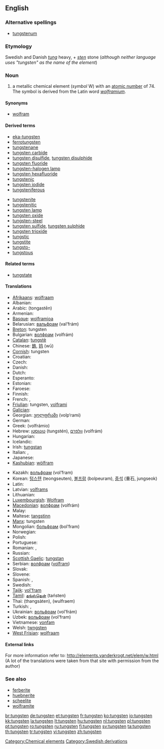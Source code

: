 {{elements|W|tantalum|Ta|rhenium|Re}}
==English==

===Alternative spellings===
* [[tungstenum]]

===Etymology===
Swedish and Danish ''[[tung]]'' heavy, + ''[[sten]]'' stone (''although neither language uses "tungsten" as the name of the element'')

===Noun===
{{en-noun|-}}
{{wikipedia}}

# a metallic chemical element (''symbol'' W) with an [[atomic number]] of 74. The symbol is derived from the Latin word ''[[wolframium]]''.

====Synonyms====
* [[wolfram]]

====Derived terms====
{{top2}}
* [[eka-tungsten]]
* [[ferrotungsten]]
* [[tungstenane]]
* [[tungsten carbide]]
* [[tungsten disulfide]], [[tungsten disulphide]]
* [[tungsten fluoride]]
* [[tungsten-halogen lamp]]
* [[tungsten hexafluoride]]
* [[tungstenic]]
* [[tungsten iodide]]
* [[tungsteniferous]]
{{mid2}}
* [[tungstenite]]
* [[tungstenitic]]
* [[tungsten lamp]]
* [[tungsten oxide]]
* [[tungsten-steel]]
* [[tungsten sulfide]], [[tungsten sulphide]]
* [[tungsten trioxide]]
* [[tungstic]]
* [[tungstite]]
* [[tungsto-]]
* [[tungstous]]
{{bottom}}

====Related terms====
* [[tungstate]]

====Translations====
{{trans-top|chemical element}}
* [[Afrikaans]]: [[wolfraam]]
* Albanian: {{t-|sq|volfram|xs=Albanian}}
* Arabic: {{Arab|[[تنجستين]]}} (tongastēn) {{m}}
* Armenian: {{t-|hy|վոլֆրամ|tr=volfram}}
* [[Basque]]: [[wolframioa]]
* Belarusian: [[вальфрам]] (val’frám) {{m}}
* [[Breton]]: tungsten
* Bulgarian: [[волфрам]] (volfrám) {{m}}
* [[Catalan]]: [[tungstè]]
* Chinese: [[鎢]], [[钨]] (wū)
* [[Cornish]]: tungsten
* Croatian: {{t+|hr|volfram}}
* Czech: {{t+|cs|wolfram|m}}
* Danish: {{t-|da|wolfram}}
* Dutch: {{t+|nl|wolfraam|n}}
* Esperanto: {{t-|eo|volframo|xs=Esperanto}}
* Estonian: {{t-|et|volfram}}
* Faroese: {{t-|fo|wolfram|xs=Faroese}}
* Finnish: {{t+|fi|volframi}}
* French: {{t+|fr|tungstène|m}}, {{t+|fr|wolfram|m}}
* [[Friulian]]: tungsten, [[volframi]]
* [[Galician]]: {{t+|gl|volframio|m|xs=Galician}}
* Georgian: [[ვოლფრამი]] (volp‘rami)
* German: {{t+|de|Wolfram|n}}
* Greek: {{t|el|βολφράμιο}} (volfrámio) {{n}}
* Hebrew: [[טונגסטן]] (tungstén), [[וולפרם]] (volfrám)
* Hungarian: {{t+|hu|volfrám}}
* Icelandic: {{t+|is|þungsteinn}}
* Irish: [[tungstan]]
* Italian: {{t+|it|tungsteno|m}}, {{t-|it|wolframio|m}}
* Japanese: {{t+|ja|タングステン|tr=tangusuten}}
* [[Kashubian]]: [[wòlfram]]
{{trans-mid}}
* Kazakh: [[вольфрам]] (vol’fram)
* Korean: [[텅스텐]] (teongseuten), [[볼프람]] (bolpeuram), [[중석]] (重石, jungseok)
* Latin: {{t+|la|wolframium}}
* Latvian: [[volframs]]
* Lithuanian: {{t+|lt|volframas|xs=Lithuanian}}
* [[Luxembourgish]]: [[Wolfram]]
* [[Macedonian]]: [[волфрам]] (volfrám) {{m}}
* Malay: {{t-|ms|wolfram|xs=Malay}}
* Maltese: [[tangstinn]]
* [[Manx]]: tungsten
* Mongolian: [[больфрам]] (bol’fram)
* Norwegian: {{t-|no|wolfram}}
* Polish: {{t+|pl|wolfram}}
* Portuguese: {{t+|pt|tungstênio|m}}
* Romanian: {{t+|ro|tungsten|n}}, {{t+|ro|wolfram}}
* Russian: {{t+|ru|вольфрам|m|tr=vol’frám}}
* [[Scottish Gaelic]]: [[tungstan]]
* Serbian: [[волфрам]] ([[volfram]]) {{m}}
* Slovak: {{t-|sk|wolfram}}
* Slovene: {{t+|sl|volfram}}
* Spanish: {{t+|es|tungsteno|m}}, {{t+|es|wolframio|m}}
* Swedish: {{t+|sv|volfram}}
* [[Tajik]]: [[vol'fram]]
* [[Tamil]]: [[தங்ஸ்தென்]] (taństen)
* Thai: {{Thai|[[ทังสเตน]]}} (thangsàten), {{Thai|[[วุลแฟรม]]}} (wulfraem)
* Turkish: {{t+|tr|volfram}}, {{t+|tr|tungsten}}
* Ukrainian: [[вольфрам]] (vol’frám) {{m}}
* Uzbek: [[вольфрам]] (vol’fram)
* Vietnamese: [[vonfam]]
* Welsh: [[twngsten]]
* [[West Frisian]]: [[wolfraam]]
{{trans-bottom}}

====External links====
For more information refer to:
http://elements.vanderkrogt.net/elem/w.html
(A lot of the translations were taken from that site with permission from the author)

===See also===
* [[ferberite]]
* [[huebnerite]]
* [[scheelite]]
* [[wolframite]]

[[Category:Chemical elements]]
[[Category:Swedish derivations]]

[[br:tungsten]]
[[de:tungsten]]
[[et:tungsten]]
[[fr:tungsten]]
[[ko:tungsten]]
[[io:tungsten]]
[[kk:tungsten]]
[[la:tungsten]]
[[lt:tungsten]]
[[hu:tungsten]]
[[nl:tungsten]]
[[pl:tungsten]]
[[pt:tungsten]]
[[ro:tungsten]]
[[ru:tungsten]]
[[fi:tungsten]]
[[sv:tungsten]]
[[ta:tungsten]]
[[th:tungsten]]
[[tr:tungsten]]
[[vi:tungsten]]
[[zh:tungsten]]